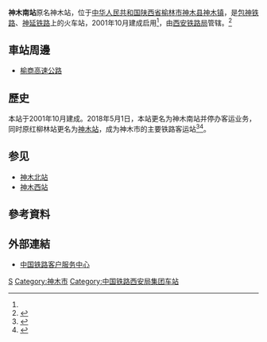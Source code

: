 {{Expand|time=2016-09-17T02:05:35+00:00}}
{{Infobox China railway station
|车站名称 = 神木南站
|图片 = 
|图片介绍 = 
|其他名称 = 神木站
|车站拼音 = Shenmunan
|英文名称 = Shenmunan Railway Station
|车站代码 = 40518<ref>{{cite book|title=中华人民共和国铁路车站代码（GB/T 10302-2010）|publisher=中国标准出版社|year=2010|isbn=155066140495|ignore-isbn-error=true|pages=31}}</ref>
|电报码 = OMY<ref>{{cite book|author=[[中华人民共和国铁道部|中华人民共和国铁道部]]|title=铁路电报站名略号（2012）|publisher=中国铁道出版社|location=北京|year=2012|unified=15113·3468|pages=113}}</ref>
|拼音码 = SMN
|车站类型 = 
|开通运营 = 2001年10月
|车站位置 = [[陕西省|陕西省]][[榆林市|榆林市]][[神木县|神木县]][[神木镇|神木镇]]麻家塔
|坐标 = {{coord|38.860182|N|110.481755|E|display=inline,title}}
|归属 = [[西安铁路局|西安铁路局]][[延安车务段|延安车务段]]
|线路 = [[包神铁路|包神铁路]]、[[神延铁路|神大铁路]]
|车站等级 = 
|使用状态 = 
|月台数目 = 
|股道数目 = 
}}
'''神木南站'''原名神木站，位于[[中华人民共和国|中华人民共和国]][[陕西省|陕西省]][[榆林市|榆林市]][[神木县|神木县]][[神木镇|神木镇]]，是[[包神铁路|包神铁路]]、[[神延铁路|神延铁路]]上的火车站，2001年10月建成启用<ref name="cri180428"/>，由[[西安铁路局|西安铁路局]]管辖。<ref>{{Cite web |url=http://search.huochepiao.com/huochezhan/jieshao/1033.htm |title=神木火车站介绍 |access-date=2016-09-17 |archive-date=2020-01-27 |archive-url=https://web.archive.org/web/20200127140251/http://search.huochepiao.com/huochezhan/jieshao/1033.htm |dead-url=no }}</ref>
==車站周邊==
* [[榆商高速公路|榆商高速公路]]

==歷史==
本站于2001年10月建成。2018年5月1日，本站更名为神木南站并停办客运业务，同时原红柳林站更名为[[神木站_(陕西省)|神木站]]，成为神木市的主要铁路客运站<ref name="cri180428">{{cite news|url=http://sn.cri.cn/n/20180428/b1fdab01-f4a4-d2e4-919a-a7d43df366b4.html|title=陕西榆林启用新神木车站 更好服务市民|work=[[延安车务段|延安车务段]]|publisher=[[国际在线|国际在线]]|date=2018-04-28|accessdate=2018-05-01|archive-date=2020-08-03|archive-url=https://web.archive.org/web/20200803045728/http://sn.cri.cn/n/20180428/b1fdab01-f4a4-d2e4-919a-a7d43df366b4.html|dead-url=no}}</ref><ref>{{cite news|author=贺巧艳|url=http://www.sxsm.gov.cn/xwzx/tpxw/14717.htm|title=5月1日神木新建火车站开始运营|publisher=神木市人民政府|date=2018-04-28|accessdate=2018-05-01|archive-date=2018-05-01|archive-url=https://web.archive.org/web/20180501161100/http://www.sxsm.gov.cn/xwzx/tpxw/14717.htm|dead-url=no}}</ref>。

== 参见 ==
*[[神木北站|神木北站]]
*[[神木西站|神木西站]]

==參考資料==
{{reflist}}

==外部連結==
* [http://www.12306.cn/mormhweb/ 中国铁路客户服务中心]{{Wayback|url=http://www.12306.cn/mormhweb/ |date=20180205163941 }}

{{包神铁路}}
{{神大铁路}}
{{神延铁路}}
[[Category:榆林市铁路车站|S]]
[[Category:神木市|Category:神木市]]
[[Category:中国铁路西安局集团车站|Category:中国铁路西安局集团车站]]